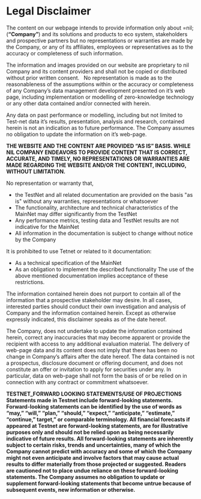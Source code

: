 # Legal Disclaimer

The content on our webpage intends to provide information only about =nil; (**“Company”**) and its solutions and products to eco system, stakeholders and prospective partners but no representations or warranties are made by the Company, or any of its affiliates, employees or representatives as to the accuracy or completeness of such information.


The information and images provided on our website are proprietary to nil Company and its content providers and shall not be copied or distributed without prior written consent.
 
No representation is made as to the reasonableness of the assumptions within or the accuracy or completeness of any Company’s data management development presented on it’s web page, including implementation or modelling of zero-knowledge technology or any other data contained and/or connected with herein. 

Any data on past performance or modelling, including but not limited to Test-net data it’s results, presentation, analysis and research, contained herein is not an indication as to future performance. The Company assumes no obligation to update the information on it’s web-page.

**THE WEBSITE AND THE CONTENT ARE PROVIDED “AS IS” BASIS. WHILE NIL COMPANY ENDEAVORS TO PROVIDE CONTENT THAT IS CORRECT, ACCURATE, AND TIMELY, NO REPRESENTATIONS OR WARRANTIES ARE MADE REGARDING THE WEBSITE AND/OR THE CONTENT, INCLUDING, WITHOUT LIMITATION.**

No representation or warranty that,
* the TestNet and all related documentation are provided on the basis "as is" without any warranties, representations or whatsoever
* The functionality, architecture and technical characteristics of the MainNet may differ significantly from the TestNet
* Any performance metrics, testing data and TestNet results are not indicative for the MainNet
* All information in the documentation is subject to change without notice by the Company

It is prohibited to use Tetnet or related to it documentation:
* As a technical specification of the MainNet
* As an obligation to implement the described functionality
The use of the above mentioned documentation implies acceptance of these restrictions.


The information contained herein does not purport to contain all of the information that a prospective stakeholder may desire. In all cases, interested parties should conduct their own investigation and analysis of Company and the information contained herein. Except as otherwise expressly indicated, this disclaimer speaks as of the date hereof. 

The Company, does not undertake to update the information contained herein, correct any inaccuracies that may become apparent or provide the recipient with access to any additional evaluation material. The delivery of web-page data and its content does not imply that there has been no change in Company’s affairs after the date hereof. The data contained is not a prospectus, disclosure document or offering document, and does not constitute an offer or invitation to apply for securities under any. In particular, data on web-page shall not form the basis of or be relied on in connection with any contract or commitment whatsoever.

**TESTNET_FORWARD LOOKING STATEMENTS/USE OF PROJECTIONS 
Statements made in Testnet include forward-looking statements. Forward-looking statements can be identified by the use of words as “may,” “will,” “plan,” “should,” “expect,” “anticipate,” “estimate,” “continue,” target,” or comparable terminology. 
All financial forecasts if appeared at Testnet are forward-looking statements, are for illustrative purposes only and should not be relied upon as being necessarily indicative of future results. All forward-looking statements are inherently subject to certain risks, trends and uncertainties, many of which the Company cannot predict with accuracy and some of which the Company might not even anticipate and involve factors that may cause actual results to differ materially from those projected or suggested. Readers are cautioned not to place undue reliance on these forward-looking statements. The Company assumes no obligation to update or supplement forward-looking statements that become untrue because of subsequent events, new information or otherwise.**
